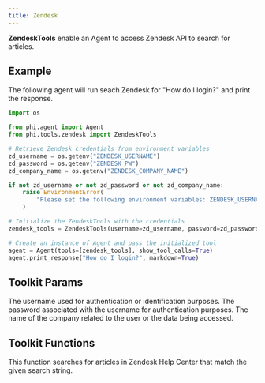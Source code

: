 ```yaml
---
title: Zendesk
---
```


**ZendeskTools** enable an Agent to access Zendesk API to search for articles.

## Example

The following agent will run seach Zendesk for "How do I login?" and print the response.

```python cookbook/tools/zendesk_tools.py
import os

from phi.agent import Agent
from phi.tools.zendesk import ZendeskTools

# Retrieve Zendesk credentials from environment variables
zd_username = os.getenv("ZENDESK_USERNAME")
zd_password = os.getenv("ZENDESK_PW")
zd_company_name = os.getenv("ZENDESK_COMPANY_NAME")

if not zd_username or not zd_password or not zd_company_name:
    raise EnvironmentError(
        "Please set the following environment variables: ZENDESK_USERNAME, ZENDESK_PW, ZENDESK_COMPANY_NAME"
    )

# Initialize the ZendeskTools with the credentials
zendesk_tools = ZendeskTools(username=zd_username, password=zd_password, company_name=zd_company_name)

# Create an instance of Agent and pass the initialized tool
agent = Agent(tools=[zendesk_tools], show_tool_calls=True)
agent.print_response("How do I login?", markdown=True)
```

## Toolkit Params

<ResponseField name="username" type="str">
  The username used for authentication or identification purposes.
</ResponseField>
<ResponseField name="password" type="str">
  The password associated with the username for authentication purposes.
</ResponseField>
<ResponseField name="company_name" type="str">
  The name of the company related to the user or the data being accessed.
</ResponseField>

## Toolkit Functions

<ResponseField name="search_zendesk">
  This function searches for articles in Zendesk Help Center that match the
  given search string.
</ResponseField>
